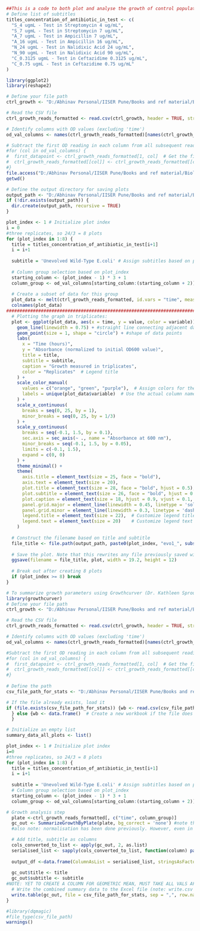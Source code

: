 ```{r}
##This is a code to both plot and analyse the growth of control populations of E. coli on 2 concentrations of Ampicillin and Nalidixic Acid each. Uses Growthcurver, an R package developed by Kathleen Sproussfke. See Summer project report for more details.
# Define list of subtitles
titles_concentration_of_antibiotic_in_test <- c(
  "S_4 ugmL - Test in Streptomycin 4 ug/mL", 
  "S_7 ugmL - Test in Streptomycin 7 ug/mL",
  "A_7 ugmL - Test in Ampicillin 7 ug/mL", 
  "A_16 ugmL - Test in Ampicillin 16 ug/mL",
  "N_24 ugmL - Test in Nalidixic Acid 24 ug/mL",
  "N_90 ugmL - Test in Nalidixic Acid 90 ug/mL",
  "C_0.3125 ugmL - Test in Ceftazidime 0.3125 ug/mL",
  "C_0.75 ugmL - Test in Ceftazidime 0.75 ug/mL"
)
```

```{r}
library(ggplot2)
library(reshape2)

# Define your file path
ctrl_growth <- "D:/Abhinav Personal/IISER Pune/Books and ref material/Biology/Summer 2024/Plots of evo1/Control/Ctrl reads as csv file.csv"

# Read the CSV file
ctrl_growth_reads_formatted <- read.csv(ctrl_growth, header = TRUE, stringsAsFactors = FALSE, fileEncoding = "UTF-8")

# Identify columns with OD values (excluding 'time')
od_val_columns <- names(ctrl_growth_reads_formatted)[names(ctrl_growth_reads_formatted) != "time"]

# Subtract the first OD reading in each column from all subsequent readings:
#for (col in od_val_columns) {
#  first_datapoint <- ctrl_growth_reads_formatted[1, col]  # Get the first value in each column
#  ctrl_growth_reads_formatted[[col]] <- ctrl_growth_reads_formatted[[col]] - first_datapoint
#}
file.access("D:/Abhinav Personal/IISER Pune/Books and ref material/Biology/Summer 2024/Plots of evo1", 2)
getwd()

# Define the output directory for saving plots
output_path <- "D:/Abhinav Personal/IISER Pune/Books and ref material/Biology/Summer 2024/Plots of evo1/Control"
if (!dir.exists(output_path)) {
  dir.create(output_path, recursive = TRUE)
}

plot_index <- 1 # Initialize plot index
i = 0
#three replicates, so 24/3 = 8 plots
for (plot_index in 1:8) {
  title = titles_concentration_of_antibiotic_in_test[i+1]
  i = i+1
  
  subtitle = 'Unevolved Wild-Type E.coli' # Assign subtitles based on plot_index
  
  # Column group selection based on plot_index
  starting_column <- (plot_index - 1) * 3 + 1
  column_group <- od_val_columns[starting_column:(starting_column + 2)]
  
  # Create a subset of data for this group
  plot_data <- melt(ctrl_growth_reads_formatted, id.vars = "time", measure.vars = column_group)
  colnames(plot_data)
#################################################################################################################################### 
  # Plotting the graph in triplicates:
  plot <- ggplot(plot_data, aes(x = time, y = value, color = variable)) +
    geom_line(linewidth = 0.75) + #straight line connecting adjacent data points helps us visualise the growth curve
    geom_point(size = 1, shape = "circle") + #shape of data points
    labs(
      x = "Time (hours)",
      y = "Absorbance (normalized to initial OD600 value)",
      title = title,
      subtitle = subtitle,
      caption = "Growth measured in triplicates",
      color = "Replicates"  # Legend title
    ) +
    scale_color_manual(
      values = c("orange", "green", "purple"),  # Assign colors for the replicates
      labels = unique(plot_data$variable)  # Use the actual column names (replicates) as legend labels
    ) +
    scale_x_continuous(
      breaks = seq(0, 25, by = 1), 
      minor_breaks = seq(0, 25, by = 1/3)
    ) +
    scale_y_continuous(
      breaks = seq(-0.1, 1.5, by = 0.1), 
      sec.axis = sec_axis(~ ., name = "Absorbance at 600 nm"),
      minor_breaks = seq(-0.1, 1.5, by = 0.05),  
      limits = c(-0.1, 1.5), 
      expand = c(0, 0)
    ) +
    theme_minimal() +
    theme(
      axis.title = element_text(size = 25, face = "bold"),
      axis.text = element_text(size = 20),
      plot.title = element_text(size = 28, face = "bold", hjust = 0.5),
      plot.subtitle = element_text(size = 26, face = "bold", hjust = 0.5),
      plot.caption = element_text(size = 18, hjust = 0.9, vjust = 0.1, colour = "red"),
      panel.grid.major = element_line(linewidth = 0.45, linetype = 'solid', color = "gray20"),
      panel.grid.minor = element_line(linewidth = 0.3, linetype = 'dashed', color = "gray30"),
      legend.title = element_text(size = 22),  # Customize legend title size
      legend.text = element_text(size = 20)    # Customize legend text size
    )
  
  # Construct the filename based on title and subtitle
  file_title <- file.path(output_path, paste0(plot_index, "evo1_", substr(title, 1, 8), "_ctrl", ".jpeg"))
  
  # Save the plot. Note that this rewrites any file previously saved with the same name
  ggsave(filename = file_title, plot, width = 19.2, height = 12)
  
  # Break out after creating 8 plots
  if (plot_index >= 8) break
}
```

```{r}
# To summarize growth parameters using Growthcurver (Dr. Kathleen Sproussfke)
library(growthcurver)
# Define your file path
ctrl_growth <- "D:/Abhinav Personal/IISER Pune/Books and ref material/Biology/Summer 2024/Plots of evo1/Control/Ctrl reads as csv file.csv"

# Read the CSV file
ctrl_growth_reads_formatted <- read.csv(ctrl_growth, header = TRUE, stringsAsFactors = FALSE, fileEncoding = "UTF-8")

# Identify columns with OD values (excluding 'time')
od_val_columns <- names(ctrl_growth_reads_formatted)[names(ctrl_growth_reads_formatted) != "time"]

#Subtract the first OD reading in each column from all subsequent readings:
#for (col in od_val_columns) {
#  first_datapoint <- ctrl_growth_reads_formatted[1, col]  # Get the first value in each column
#  ctrl_growth_reads_formatted[[col]] <- ctrl_growth_reads_formatted[[col]] - first_datapoint
#}
 
# Define the path
csv_file_path_for_stats <- "D:/Abhinav Personal/IISER Pune/Books and ref material/Biology/Summer 2024/Plots of evo1/Control/Ctrl_evo1_growth_summary_raw_28_1_2025.csv"

# If the file already exists, load it
if (file.exists(csv_file_path_for_stats)) {wb <- read.csv(csv_file_path_for_stats)
  } else {wb <- data.frame()  # Create a new workbook if the file does not exist
  }

# Initialize an empty list
summary_data_all_plots <- list()

plot_index <- 1 # Initialize plot index
i=0
#three replicates, so 24/3 = 8 plots
for (plot_index in 1:8) {
  title = titles_concentration_of_antibiotic_in_test[i+1]
  i = i+1
  
  subtitle = 'Unevolved Wild-Type E.coli' # Assign subtitles based on plot_index
  # Column group selection based on plot_index
  starting_column <- (plot_index - 1) * 3 + 1
  column_group <- od_val_columns[starting_column:(starting_column + 2)]

# Growth analysis step
  plate <-ctrl_growth_reads_formatted[, c("time", column_group)]
  gc_out <- SummarizeGrowthByPlate(plate, bg_correct = 'none') #note that 'plate' here is just the data in triplicates
  #also note: normalisation has been done previously. However, even in the absence of the normalisation, the curve fit shows the same n0 for the intial cells atl, non-zero. Probably required for the best fit. 

  # Add title, subtitle as columns
  cols_converted_to_list <- apply(gc_out, 2, as.list)
  serialised_list <- sapply(cols_converted_to_list, function(column) paste(capture.output(dput(column)), collapse = ""))
  
  output_df <-data.frame(ColumnAsList = serialised_list, stringsAsFactors = FALSE)
  
  gc_out$title <- title
  gc_out$subtitle <- subtitle
#NOTE: YET TO CREATE A COLUMN FOR GEOMETRIC MEAN, MUST TAKE ALL VALS AFTER 1ST READING!
  # Write the combined summary data to the Excel file (note: write.csv doesn't take the append argument, hence using write.table)
  write.table(gc_out, file = csv_file_path_for_stats, sep = ",", row.names = FALSE, col.names = !file.exists(csv_file_path_for_stats), append = TRUE)
}

#library(dqmagic)
#file_type(csv_file_path)
warnings()
```
